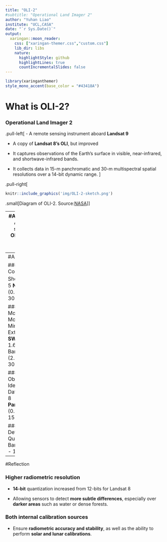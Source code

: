 ```yaml
---
title: "OLI-2"
#subtitle: "Operational Land Imager 2"
author: "Yuhan Liao"
institute: "UCL,CASA"
date: "`r Sys.Date()`"
output:
  xaringan::moon_reader:
    css: ["xaringan-themer.css","custom.css"]
    lib_dir: libs
    nature:
      highlightStyle: github
      highlightLines: true
      countIncrementalSlides: false
---
```


```r
library(xaringanthemer)
style_mono_accent(base_color = "#43418A")
```


# What is OLI-2?
### Operational Land Imager 2 
.pull-left[
- A remote sensing instrument aboard **Landsat 9**

- A copy of **Landsat 8’s OLI**, but improved

- It captures observations of the Earth’s surface in visible, near-infrared, and shortwave-infrared bands.

- It collects data in 15-m panchromatic and 30-m multispectral spatial resolutions over a 14-bit dynamic range.
]

.pull-right[
```r
knitr::include_graphics('img/OLI-2-sketch.png')
```

.small[Diagram of OLI-2. Source:[NASA](https://landsat.gsfc.nasa.gov/satellites/landsat-9/landsat-9-instruments/oli-2-design/)
]]

---
#Application 1
### According to 9 spectral bands OLI-2 provides, it has various applications.

#### Coastal and Aerosol Studies:
- Band 1 **Coastal/Aerosol** (0.43 - 0.45 µm) 30-m

#### Ground Objects Identification of True Color Images:
- Band 2 **Blue** (0.450 - 0.51 µm) 30-m
- Band 3 **Green** (0.53 - 0.59 µm) 30-m
- Band 4 **Red** (0.64 - 0.67 µm) 30-m
---
#Application 2

#### Biomass Content and Shorelines：
- Band 5 **Near-Infrared** (0.85 - 0.88 µm) 30-m

#### Drought Monitoring, Fire Monitoring and Minearal Informtion Extraction:
* Band 6 **SWIR 1** (1.57 - 1.65 µm) 30-m
* Band 7 **SWIR 2** (2.11 - 2.29 µm) 30-m

#### Ground Objects Identification and Data Fusion
* Band 8 **Panchromatic(PAN)** (0.50 - 0.68 µm) 15-m

#### Cirrus Detection and Data Quality Evaluation
* Band 9 **Cirrus** (1.36 - 1.38 µm) 30-m
---
#Reflection

### Higher radiometric resolution

- **14-bit** quantization increased from 12-bits for Landsat 8 

- Allowing sensors to detect **more subtle differences**, especially over **darker areas** such as water or dense forests.

### Both internal calibration sources 

- Ensure **radiometric accuracy and stability**, as well as the ability to perform **solar and lunar calibrations**.



